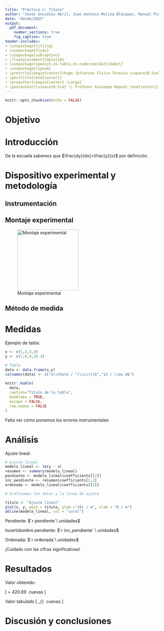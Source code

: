 ```yaml
---
title: "Práctica n: Titulo"
author: "Jesús González Abril, Juan Antonio Molina Blázquez, Manuel Pividal Otero"
date: "dd/mm/2025"
output: 
  pdf_document: 
    number_sections: true
    fig_caption: true
header-includes:
- \usepackage{titling}
- \usepackage{float}
- \usepackage{subcaption}
- \floatplacement{table}{H}
- \usepackage[spanish,es-tabla,es-nodecimaldot]{babel}
- \usepackage{lipsum}
- \pretitle{\begin{center}\huge \bfseries Física Térmica \vspace{0.5cm} \\ \Large}
- \posttitle{\end{center}}
- \preauthor{\begin{center} \Large}
- \postauthor{\vspace{0.5cm} \\ Profesor Giuseppe Raguní \end{center}}
---
```


```r
knitr::opts_chunk$set(echo = FALSE)
```

# Objetivo

\lipsum[1]

# Introducción

\lipsum[1]

\begin{align}
E=mc^2+H
\end{align}

De la escuela sabemos que $\frac{dy}{dx}=\frac{y}{x}$ por definición.

\clearpage

# Dispositivo experimental y metodología

## Instrumentación

## Montaje experimental

![Montaje experimental](logo.png){width="200"}
 
## Método de medida
 
# Medidas

Ejemplo de tabla:

```r
x <- c(1,2,3,4)
y <- c(7,8,9,10.3)

# Tabla
data <- data.frame(x,y)
colnames(data) <- c("$\\theta / ^{\\circ}$","$I / \\mu W$")
  
knitr::kable(
  data,
  caption="Titulo de la tabla",
  booktabs = TRUE,
  escape = FALSE,
  row.names = FALSE
)
```

Falta ver cómo ponemos los errores instrumentales

# Análisis

Ajuste lineal:
```r

# Ajuste lineal
modelo_lineal <- lm(y ~ x)
resumen <- summary(modelo_lineal)
pendiente <- modelo_lineal$coefficients[[2]]
inc_pendiente <- resumen$coefficients[2,2]
ordenada <- modelo_lineal$coefficients[[1]]

# Graficamos los datos y la línea de ajuste

titulo <- "Ajuste lineal"
plot(x, y, main = titulo, ylab ="10i / m", xlab = "D / m")
abline(modelo_lineal, col = "coral")
```

Pendiente: $`r pendiente`\ unidades$

Incertidumbre pendiente: $`r inc_pendiente` \ unidades$

Ordenada: $`r ordenada`\ unidades$

¡Cuidado con las cifras significativas!

# Resultados

Valor obtenido:

\[
\alpha = 420.69 \pm 0.69\ cuevas
\]

Valor tabulado
\[
\alpha_{\text{tabla}} \approx 420.69\ cuevas
\]



# Discusión y conclusiones

\lipsum[1]
